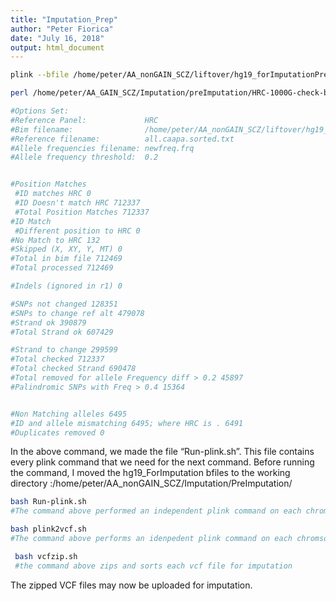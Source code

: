 ---
title: "Imputation_Prep"
author: "Peter Fiorica"
date: "July 16, 2018"
output: html_document
---

```{bash}
plink --bfile /home/peter/AA_nonGAIN_SCZ/liftover/hg19_forImputationPrep --freq --out newfreq

perl /home/peter/AA_GAIN_SCZ/Imputation/preImputation/HRC-1000G-check-bim.pl -b /home/peter/AA_nonGAIN_SCZ/liftover/hg19_forImputationPrep.bim -f newfreq.frq -r all.caapa.sorted.txt -h

#Options Set:
#Reference Panel:             HRC
#Bim filename:                /home/peter/AA_nonGAIN_SCZ/liftover/hg19_forImputationPrep.bim
#Reference filename:          all.caapa.sorted.txt
#Allele frequencies filename: newfreq.frq
#Allele frequency threshold:  0.2


#Position Matches
 #ID matches HRC 0
 #ID Doesn't match HRC 712337
 #Total Position Matches 712337
#ID Match
 #Different position to HRC 0
#No Match to HRC 132
#Skipped (X, XY, Y, MT) 0
#Total in bim file 712469
#Total processed 712469

#Indels (ignored in r1) 0

#SNPs not changed 128351
#SNPs to change ref alt 479078
#Strand ok 390879
#Total Strand ok 607429

#Strand to change 299599
#Total checked 712337
#Total checked Strand 690478
#Total removed for allele Frequency diff > 0.2 45897
#Palindromic SNPs with Freq > 0.4 15364


#Non Matching alleles 6495
#ID and allele mismatching 6495; where HRC is . 6491
#Duplicates removed 0
```

In the above command, we made the file "Run-plink.sh". This file contains every plink command that we need for the next command.  Before running the command, I moved the hg19_ForImputation bfiles to the working directory :/home/peter/AA_nonGAIN_SCZ/Imputation/PreImputation/


```{bash}
bash Run-plink.sh
#The command above performed an independent plink command on each chromosome

bash plink2vcf.sh
#The command above performs an idenpedent plink command on each chromsome so that the files are the converted to a .vcf for imputation

 bash vcfzip.sh
 #the command above zips and sorts each vcf file for imputation
```

The zipped VCF files may now be uploaded for imputation.
